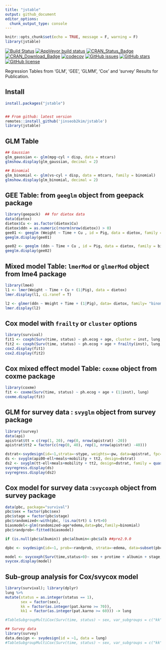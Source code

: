 ```yaml
---
title: "jstable"
output: github_document
editor_options: 
  chunk_output_type: console
---
```


```r
knitr::opts_chunk$set(echo = TRUE, message = F, warning = F)
library(jstable)
```

[![Build Status](https://travis-ci.org/jinseob2kim/jstable.svg?branch=master)](https://travis-ci.org/jinseob2kim/jstable)
[![AppVeyor build status](https://ci.appveyor.com/api/projects/status/github/jinseob2kim/jstable?branch=master&svg=true)](https://ci.appveyor.com/project/jinseob2kim/jstable)
[![CRAN\_Status\_Badge](https://www.r-pkg.org/badges/version/jstable)](https://cran.r-project.org/package=jstable)
[![CRAN\_Download\_Badge](https://cranlogs.r-pkg.org/badges/jstable)](https://CRAN.R-project.org/package=jstable)
[![codecov](https://codecov.io/github/jinseob2kim/jstable/branch/master/graphs/badge.svg)](https://codecov.io/github/jinseob2kim/jstable)
[![GitHub issues](https://img.shields.io/github/issues/jinseob2kim/jstable.svg)](https://github.com/jinseob2kim/jstable/issues)
[![GitHub stars](https://img.shields.io/github/stars/jinseob2kim/jstable.svg)](https://github.com/jinseob2kim/jstable/stargazers)
[![GitHub license](https://img.shields.io/github/license/jinseob2kim/jstable.svg)](https://github.com/jinseob2kim/jstable/blob/master/LICENSE)


Regression Tables from 'GLM', 'GEE', 'GLMM', 'Cox' and 'survey' Results for Publication.

## Install

```r
install.packages("jstable")


## From github: latest version
remotes::install_github('jinseob2kim/jstable')
library(jstable)
```

## GLM Table

```r
## Gaussian
glm_gaussian <- glm(mpg~cyl + disp, data = mtcars)
glmshow.display(glm_gaussian, decimal = 2)

## Binomial
glm_binomial <- glm(vs~cyl + disp, data = mtcars, family = binomial)
glmshow.display(glm_binomial, decimal = 2)
```

## GEE Table: from `geeglm` object from **geepack** package

```r
library(geepack)  ## for dietox data
data(dietox)
dietox$Cu <- as.factor(dietox$Cu)
dietox$ddn = as.numeric(rnorm(nrow(dietox)) > 0)
gee01 <- geeglm (Weight ~ Time + Cu , id = Pig, data = dietox, family = gaussian, corstr = "ex")
geeglm.display(gee01)

gee02 <- geeglm (ddn ~ Time + Cu , id = Pig, data = dietox, family = binomial, corstr = "ex")
geeglm.display(gee02)
```

## Mixed model Table: `lmerMod` or `glmerMod` object from **lme4** package

```r
library(lme4)
l1 <- lmer(Weight ~ Time + Cu + (1|Pig), data = dietox) 
lmer.display(l1, ci.ranef = T)

l2 <- glmer(ddn ~ Weight + Time + (1|Pig), data= dietox, family= "binomial")
lmer.display(l2)
```


## Cox model with `frailty` or `cluster` options

```r
library(survival)
fit1 <- coxph(Surv(time, status) ~ ph.ecog + age, cluster = inst, lung, model = T)  ## model = T: to extract original data
fit2 <- coxph(Surv(time, status) ~ ph.ecog + age + frailty(inst), lung, model = T)
cox2.display(fit1)
cox2.display(fit2)
```

## Cox mixed effect model Table: `coxme`  object from **coxme** package

```r
library(coxme)
fit <- coxme(Surv(time, status) ~ ph.ecog + age + (1|inst), lung)
coxme.display(fit) 
```

## GLM for survey data : `svyglm` object from **survey** package

```r
library(survey)
data(api)
apistrat$tt = c(rep(1, 20), rep(0, nrow(apistrat) -20))
apistrat$tt2 = factor(c(rep(0, 40), rep(1, nrow(apistrat) -40)))

dstrat<-svydesign(id=~1,strata=~stype, weights=~pw, data=apistrat, fpc=~fpc)
ds <- svyglm(api00~ell+meals+mobility + tt2, design=dstrat)
ds2 <- svyglm(tt~ell+meals+mobility + tt2, design=dstrat, family = quasibinomial())
svyregress.display(ds)
svyregress.display(ds2)
```

## Cox model for survey data :`svycoxph` object from **survey** package

```r
data(pbc, package="survival")
pbc$sex = factor(pbc$sex)
pbc$stage = factor(pbc$stage)
pbc$randomized<-with(pbc, !is.na(trt) & trt>0)
biasmodel<-glm(randomized~age*edema,data=pbc,family=binomial)
pbc$randprob<-fitted(biasmodel)

if (is.null(pbc$albumin)) pbc$albumin<-pbc$alb ##pre2.9.0

dpbc <- svydesign(id=~1, prob=~randprob, strata=~edema, data=subset(pbc,randomized))

model <- svycoxph(Surv(time,status>0)~ sex + protime + albumin + stage,design=dpbc)
svycox.display(model)
```

## Sub-group analysis for Cox/svycox model
```r
library(survival); library(dplyr)
lung %>% 
mutate(status = as.integer(status == 1),
       sex = factor(sex),
       kk = factor(as.integer(pat.karno >= 70)),
       kk1 = factor(as.integer(pat.karno >= 60))) -> lung

#TableSubgroupMultiCox(Surv(time, status) ~ sex, var_subgroups = c("kk", "kk1"), data=lung, line = TRUE)

## Survey data
library(survey)
data.design <- svydesign(id = ~1, data = lung)
#TableSubgroupMultiCox(Surv(time, status) ~ sex, var_subgroups = c("kk", "kk1"), data = data.design, line = FALSE)
```

